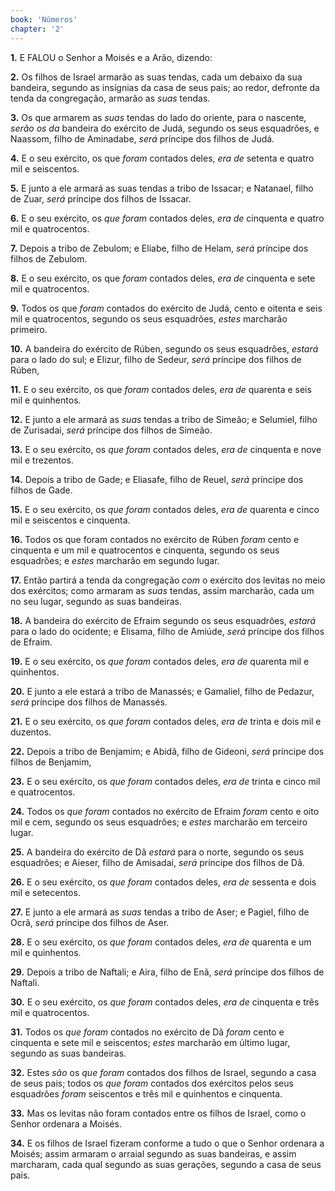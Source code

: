 ```yaml
---
book: 'Números'
chapter: '2'
---
```


**1.** E FALOU o Senhor a Moisés e a Arão, dizendo:

**2.** Os filhos de Israel armarão as suas tendas, cada um debaixo da sua bandeira, segundo as insígnias da casa de seus pais; ao redor, defronte da tenda da congregação, armarão as *suas* tendas.

**3.** Os que armarem as *suas* tendas do lado do oriente, para o nascente, *serão os da* bandeira do exército de Judá, segundo os seus esquadrões, e Naassom, filho de Aminadabe, *será* príncipe dos filhos de Judá.

**4.** E o seu exército, os que *foram* contados deles, *era de* setenta e quatro mil e seiscentos.

**5.** E junto a ele armará as suas tendas a tribo de Issacar; e Natanael, filho de Zuar, *será* príncipe dos filhos de Issacar.

**6.** E o seu exército, os *que foram* contados deles, *era de* cinquenta e quatro mil e quatrocentos.

**7.** Depois a tribo de Zebulom; e Eliabe, filho de Helam, *será* príncipe dos filhos de Zebulom.

**8.** E o seu exército, os que *foram* contados deles, *era de* cinquenta e sete mil e quatrocentos.

**9.** Todos os que *foram* contados do exército de Judá, cento e oitenta e seis mil e quatrocentos, segundo os seus esquadrões, *estes* marcharão primeiro.

**10.** A bandeira do exército de Rúben, segundo os seus esquadrões, *estará* para o lado do sul; e Elizur, filho de Sedeur, *será* príncipe dos filhos de Rúben,

**11.** E o seu exército, os que *foram* contados deles, *era de* quarenta e seis mil e quinhentos.

**12.** E junto a ele armará as *suas* tendas a tribo de Simeão; e Selumiel, filho de Zurisadai, *será* príncipe dos filhos de Simeão.

**13.** E o seu exército, os *que foram* contados deles, *era de* cinquenta e nove mil e trezentos.

**14.** Depois a tribo de Gade; e Eliasafe, filho de Reuel, *será* príncipe dos filhos de Gade.

**15.** E o seu exército, os *que foram* contados deles, *era de* quarenta e cinco mil e seiscentos e cinquenta.

**16.** Todos os que foram contados no exército de Rúben *foram* cento e cinquenta e um mil e quatrocentos e cinquenta, segundo os seus esquadrões; e *estes* marcharão em segundo lugar.

**17.** Então partirá a tenda da congregação *com* o exército dos levitas no meio dos exércitos; como armaram as *suas* tendas, assim marcharão, cada um no seu lugar, segundo as suas bandeiras.

**18.** A bandeira do exército de Efraim segundo os seus esquadrões, *estará* para o lado do ocidente; e Elisama, filho de Amiúde, *será* príncipe dos filhos de Efraim.

**19.** E o seu exército, os *que foram* contados deles, *era de* quarenta mil e quinhentos.

**20.** E junto a ele estará a tribo de Manassés; e Gamaliel, filho de Pedazur, *será* príncipe dos filhos de Manassés.

**21.** E o seu exército, os *que foram* contados deles, *era de* trinta e dois mil e duzentos.

**22.** Depois a tribo de Benjamim; e Abidã, filho de Gideoni, *será* príncipe dos filhos de Benjamim,

**23.** E o seu exército, os *que foram* contados deles, *era de* trinta e cinco mil e quatrocentos.

**24.** Todos os *que foram* contados no exército de Efraim *foram* cento e oito mil e cem, segundo os seus esquadrões; e *estes* marcharão em terceiro lugar.

**25.** A bandeira do exército de Dã *estará* para o norte, segundo os seus esquadrões; e Aieser, filho de Amisadai, *será* príncipe dos filhos de Dã.

**26.** E o seu exército, os *que foram* contados deles, *era de* sessenta e dois mil e setecentos.

**27.** E junto a ele armará as *suas* tendas a tribo de Aser; e Pagiel, filho de Ocrã, *será* príncipe dos filhos de Aser.

**28.** E o seu exército, os *que foram* contados deles, *era de* quarenta e um mil e quinhentos.

**29.** Depois a tribo de Naftali; e Aira, filho de Enã, *será* príncipe dos filhos de Naftali.

**30.** E o seu exército, os *que foram* contados deles, *era de* cinquenta e três mil e quatrocentos.

**31.** Todos os *que foram* contados no exército de Dã *foram* cento e cinquenta e sete mil e seiscentos; *estes* marcharão em último lugar, segundo as suas bandeiras.

**32.** Estes *são* os *que foram* contados dos filhos de Israel, segundo a casa de seus pais; todos os *que foram* contados dos exércitos pelos seus esquadrões *foram* seiscentos e três mil e quinhentos e cinquenta.

**33.** Mas os levitas não foram contados entre os filhos de Israel, como o Senhor ordenara a Moisés.

**34.** E os filhos de Israel fizeram conforme a tudo o que o Senhor ordenara a Moisés; assim armaram o arraial segundo as suas bandeiras, e assim marcharam, cada qual segundo as suas gerações, segundo a casa de seus pais.